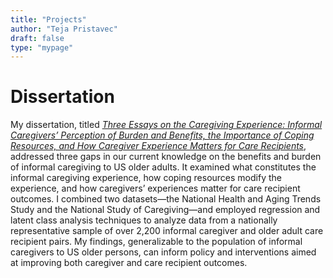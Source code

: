 ```yaml
---
title: "Projects"
author: "Teja Pristavec"
draft: false
type: "mypage"
---
```


# Dissertation

My dissertation, titled _[Three Essays on the Caregiving Experience: Informal Caregivers’ Perception of Burden and Benefits, the Importance of Coping Resources, and How Caregiver Experience Matters for Care Recipients](http://sociology.rutgers.edu/graduate/works-in-progress/dissertations-in-progress)_, addressed three gaps in our current knowledge on the benefits and burden of informal caregiving to US older adults. It examined what constitutes the informal caregiving experience, how coping resources modify the experience, and how caregivers’ experiences matter for care recipient outcomes. I combined two datasets—the National Health and Aging Trends Study and the National Study of Caregiving—and employed regression and latent class analysis techniques to analyze data from a nationally representative sample of over 2,200 informal caregiver and older adult care recipient pairs. My findings, generalizable to the population of informal caregivers to US older persons, can inform policy and interventions aimed at improving both caregiver and care recipient outcomes. 
